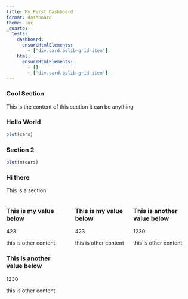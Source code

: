 ```yaml
---
title: My First Dashboard
format: dashboard
theme: lux
_quarto:
  tests:
    dashboard:
      ensureHtmlElements:
        - ['div.card.bslib-grid-item']
    html:
      ensureHtmlElements:
        - []
        - ['div.card.bslib-grid-item']
---
```


### Cool Section

This is the content of this section it can be anything

### Hello World

```r
plot(cars)
```

### Section 2

```r
plot(mtcars)
```


:::{.card}

### Hi there

This is a section

:::

::::{.columns}

:::{.rows}

:::{.valuebox icon="bar-chart"}

### This is my value below

423

this is other content

:::

:::{.valuebox icon="bar-chart"}

### This is another value below

1230

this is other content

:::

:::

:::{.valuebox icon="bar-chart"}

### This is my value below

423

this is other content

:::

:::{.valuebox icon="bar-chart"}

### This is another value below

1230

this is other content

:::

::::

